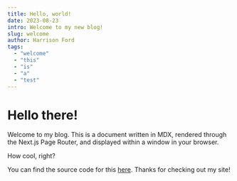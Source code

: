 ```yaml
---
title: Hello, world!
date: 2023-08-23
intro: Welcome to my new blog!
slug: welcome
author: Harrison Ford
tags:
  - "welcome"
  - "this"
  - "is"
  - "a"
  - "test"
---
```


# Hello there!

Welcome to my blog. This is a document written in MDX, rendered through the Next.js Page Router, and displayed within a window in your browser.

How cool, right?

You can find the source code for this [here](https://github.com/hatf0/blog.hat.fo). Thanks for checking out my site!
